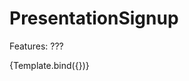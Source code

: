 

<Meta title="Presentations/Signup" component={PresentationSignup} />


# PresentationSignup

Features:
???

<Canvas>
    <Story
        name="PresentationSignup"
        args={{
            presentations: [
                {
                    name: "Hogyan készítsünk honlapot",
                    id: "id1",
                    description: "",
                    oraganiser: "Dr. Aladár Béla",
                    capacity: 30,
                },
                {
                    name: "Hogyan készítsünk honlapot, de hosszabb",
                    id: "id2",
                    description: "",
                    oraganiser: "Kovács János",
                    capacity: 25,
                },
                {
                    name: "x",
                    id: "id3",
                    description: "",
                    oraganiser: "x y",
                    capacity: 20,
                },
                {
                    name: "x",
                    id: "id4",
                    description: "",
                    oraganiser: "x y",
                    capacity: 15,
                },
                {
                    name: "x",
                    id: "id5",
                    description: "",
                    oraganiser: "x y",
                    capacity: 10,
                },
                {
                    name: "x",
                    id: "id6",
                    description: "",
                    oraganiser: "x y",
                    capacity: 5,
                },
                {
                    name: "x",
                    id: "id6",
                    description: "",
                    oraganiser: "x y",
                    capacity: 0,
                },
            ],
        }}
    >
        {Template.bind({})}
    </Story>
</Canvas>
